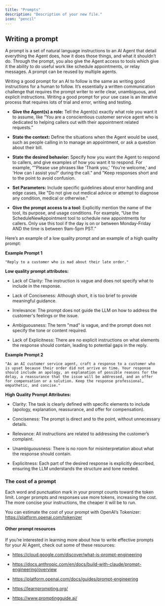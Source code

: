 ```yaml
---
title: "Prompts"
description: "Description of your new file."
icon: "pencil"
---
```


## Writing a prompt

A prompt is a set of natural language instructions to an AI Agent that detail everything the Agent does, how it does those things, and what it shouldn’t do. Through the prompt, you also give the Agent access to tools which give it the ability to do useful work like schedule appointments, or relay messages. A prompt can be reused by multiple agents.

Writing a good prompt for an AI to follow is the same as writing good instructions for a human to follow. It’s essentially a written communication challenge that requires the prompt writer to write clear, unambiguous, and explicit instructions. Writing a good prompt for your use case is an iterative process that requires lots of trial and error, writing and testing. 

* **Give the Agent(s) a role:** Tell the Agent(s) exactly what role you want it to assume, like “You are a conscientious customer service agent who is dedicated to helping callers out with their appointment related requests.”

* **State the context:** Define the situations when the Agent would be used, such as people calling in to manage an appointment, or ask a question about their bill.

* **State the desired behavior:** Specify how you want the Agent to respond to callers, and give examples of how you want it to respond. For example, “"Please use phrases like 'Thank you,' 'You're welcome,' and 'How can I assist you?' during the call." and "Keep responses short and to the point to avoid confusion.  

* **Set Parameters:** Include specific guidelines about error handling and edge cases, like "Do not give out medical advice or attempt to diagnose any condition, medical or otherwise.” 

* **Give the prompt access to a tool:** Explicitly mention the name of the tool, its purpose, and usage conditions. For example, “Use the ScheduleNewAppointment tool to schedule new appointments for callers. Only use this tool if the day is on or between Monday-Friday AND the time is between 9am-5pm PST.” 

Here’s an example of a low quality prompt and an example of a high quality prompt:

**Example Prompt 1**

`"Reply to a customer who is mad about their late order."`

**Low quality prompt attributes:**

* Lack of Clarity: The instruction is vague and does not specify what to include in the response.

* Lack of Conciseness: Although short, it is too brief to provide meaningful guidance.

* Irrelevance: The prompt does not guide the LLM on how to address the customer's feelings or the issue.

* Ambiguousness: The term "mad" is vague, and the prompt does not specify the tone or content required.

* Lack of Explicitness: There are no explicit instructions on what elements the response should contain, leading to potential gaps in the reply.

**Example Prompt 2**

`"As an AI customer service agent, craft a response to a customer who is upset because their order did not arrive on time. Your response should include an apology, an explanation of possible reasons for the delay, a reassurance that the issue will be addressed, and an offer for compensation or a solution. Keep the response professional, empathetic, and concise."`

**High Quality Prompt Attributes:**

* Clarity: The task is clearly defined with specific elements to include (apology, explanation, reassurance, and offer for compensation).

* Conciseness: The prompt is direct and to the point, without unnecessary details.

* Relevance: All instructions are related to addressing the customer’s complaint.

* Unambiguousness: There is no room for misinterpretation about what the response should contain.

* Explicitness: Each part of the desired response is explicitly described, ensuring the LLM understands the structure and tone needed.

### The cost of a prompt

Each word and punctuation mark in your prompt counts toward the token limit. Longer prompts and responses use more tokens, increasing the cost. The more concise your instructions, the cheaper it will be to run. 

You can estimate the cost of your prompt with OpenAI’s Tokenizer: [<u>https://platform.openai.com/tokenizer</u>](https://platform.openai.com/tokenizer)

#### Other prompt resources

If you’re interested in learning more about how to write effective prompts for your AI Agent, check out some of these resources:

* [<u>https://cloud.google.com/discover/what-is-prompt-engineering</u>](https://cloud.google.com/discover/what-is-prompt-engineering)

* [<u>https://docs.anthropic.com/en/docs/build-with-claude/prompt-engineering/overview</u>](https://docs.anthropic.com/en/docs/build-with-claude/prompt-engineering/overview) 

* [<u>https://platform.openai.com/docs/guides/prompt-engineering</u>](https://platform.openai.com/docs/guides/prompt-engineering)

* [<u>https://learnprompting.org/</u>](https://learnprompting.org/)

* [<u>https://www.promptingguide.ai/</u>](https://www.promptingguide.ai/)